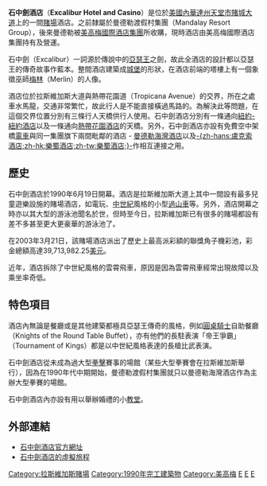 {{expand|time=2017-09-17T00:59:10+00:00}}
{{Infobox Casino
| casino        = 石中劍酒店<br /><small>Excalibur</small>|
| logo          = 
| logo_size     = 200px
| image         = Excalibur_(4067239899).jpg
| image_size    = 300px
| image_caption =  夜間的石中劍酒店外觀
| location      = 美國[[內華達州|內華達州]][[拉斯維加斯|拉斯維加斯]][[賭城大道|賭城大道]]
| coordinates   =
| address       = 3850 South Las Vegas Boulevard
| date_opened   = 1990年6月19日
| casino_type   = 陸上
| rooms         = 3,991
| space_gaming  = {{convert|100000|sqft|m2}}
| attractions=梅林與惡龍之戰（Merlin vs. Dragon battle）
| shows=帝王爭霸（Tournament of Kings）<br />Thunder Down Under<br />安東尼·告斯（Anthony Cools）
| attractions   = The Chelsea<br />Marquee Nightclub & Dayclub<br />Rose. Rabbit. Lie.
| notable_restaurants   = Blue Ribbon <br />China Poblano<br />zuma<br />Momofuku<br />é <br />Estiatorio Milos<br/>Holsteins<br />Jaleo<br />Scarpetta<br />STK
| theme         = [[中世紀|中世紀]]式 / [[亚瑟王|亞瑟王]][[宮殿|宮殿]]式|
| owner         = [[美高梅國際酒店集團|美高梅國際酒店集團]]
| architect     = 
| structural_engineer =
|
| website       = [http://www.excalibur.com excalibur.com]|
}}

'''石中劍酒店'''（'''Excalibur Hotel and Casino'''）是位於[[美國|美國]][[內華達州|內華達州]][[天堂市|天堂市]][[賭城大道|賭城大道]]上的一間[[賭場|賭場]]酒店。之前隸屬於曼德勒渡假村集團（Mandalay Resort Group），後來曼德勒被[[美高梅國際酒店集團|美高梅國際酒店集團]]所收購，現時酒店由美高梅國際酒店集團持有及營運。

石中劍（Excalibur）一詞源於傳說中的[[亚瑟王|亞瑟王]]之劍，故此全酒店的設計都以亞瑟王的傳奇故事作藍本。整間酒店建築成[[城堡|城堡]]的形狀，在酒店前端的塔樓上有一個象徵巫師[[梅林|梅林]]（Merlin）的人像。

酒店位於拉斯維加斯大道與熱帶花園道（Tropicana Avenue）的交界，所在之處車水馬龍，交通非常繁忙，故此行人是不能直接橫過馬路的。為解決此等問題，在這個交界位置分別有三條行人天橋供行人使用。石中劍酒店分別有一條通向[[紐約-紐約酒店|紐約-紐約酒店]]以及一條通向[[熱帶花園酒店|熱帶花園酒店]]的天橋。另外，石中劍酒店亦設有免費空中架橋[[電車|電車]]與同一集團旗下兩間毗鄰的酒店 - [[曼德勒海灣酒店|曼德勒海灣酒店]]以及[[盧克索酒店|-{zh-hans:盧克索酒店;zh-hk:樂蜀酒店;zh-tw:樂蜀酒店;}-]]作相互連接之用。

== 歷史 ==
石中劍酒店於1990年6月19日開幕。酒店是拉斯維加斯大道上其中一間設有最多兒童遊樂設施的賭場酒店，如電玩、[[中世紀|中世紀]]風格的小型[[過山車|過山車]]等。另外，酒店開幕之時亦以其大型的游泳池聞名於世，但時至今日，拉斯維加斯已有很多的賭場都設有差不多甚至更大更豪華的游泳池了。

在2003年3月21日，該賭場酒店派出了歷史上最高派彩額的聯獎角子機彩池，彩金總額高達39,713,982.25[[美元|美元]]。

近年，酒店拆除了中世紀風格的雲霄飛車，原因是因為雲霄飛車經常出現故障以及乘坐率奇低。

== 特色項目 ==
酒店內無論是餐廳或是其他建築都極具亞瑟王傳奇的風格，例如[[圓桌騎士|圓桌騎士]]自助餐廳（Knights of the Round Table Buffet），亦有他們的長駐表演「帝王爭霸」（Tournament of Kings）都是以中世紀風格表達的長槍比武表演。

石中劍酒店從未成為過大型[[拳擊|拳擊]]賽事的場館（某些大型拳賽會在拉斯維加斯舉行），因為在1990年代中期開始，曼德勒渡假村集團就只以曼德勒海灣酒店作為主辦大型拳賽的場館。

石中劍酒店內亦設有用以舉辦婚禮的小[[教堂|教堂]]。

== 外部連結 ==
* [https://web.archive.org/web/20051128024315/http://www.excalibur.com/index2.php 石中劍酒店官方網址]
* [http://www.destination360.com/north-america/us/nevada/las-vegas/excalibur.php 石中劍酒店的虛擬旅程] {{Wayback|url=http://www.destination360.com/north-america/us/nevada/las-vegas/excalibur.php |date=20060409184636 }}

{{拉斯維加斯大道}}

[[Category:拉斯維加斯賭場|Category:拉斯維加斯賭場]]
[[Category:1990年完工建築物|Category:1990年完工建築物]]
[[Category:美高梅|Category:美高梅]]
[[Category:賭城大道|E]]
[[Category:拉斯維加斯度假村|E]]
[[Category:天堂市建築物|E]]